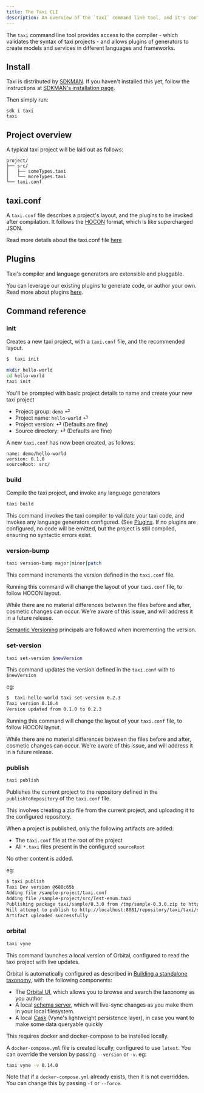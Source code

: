 ```yaml
---
title: The Taxi CLI
description: An overview of the `taxi` command line tool, and it's config
---
```




The `taxi` command line tool provides access to the compiler - which validates the syntax of taxi projects  - and allows plugins of generators to create models and services in different languages and frameworks.

## Install

Taxi is distributed by [SDKMAN](https://sdkman.io/).  If you haven't installed this yet, follow the instructions at [SDKMAN's installation page](https://sdkman.io/install).

Then simply run:

```
sdk i taxi
taxi
```

## Project overview

A typical taxi project will be laid out as follows:

```text
project/
├── src/
│   ├── someTypes.taxi
│   └── moreTypes.taxi
└── taxi.conf
```

## taxi.conf

A `taxi.conf` file describes a project's layout, and the plugins to be invoked after compilation.  It follows the [HOCON](https://github.com/lightbend/config/blob/master/HOCON.md#hocon-human-optimized-config-object-notation) format, which is like supercharged JSON.

Read more details about the taxi.conf file [here](/language-reference/taxi-projects/#the-taxiconf-file)


## Plugins

Taxi's compiler and language generators are extensible and pluggable.

You can leverage our existing plugins to generate code, or author your own.  Read more about plugins [here](/taxi-cli/plugins-intro/).

## Command reference

### init

Creates a new taxi project, with a `taxi.conf` file, and the recommended layout.

```bash
$  taxi init
```

```bash
mkdir hello-world
cd hello-world
taxi init
```

You'll be prompted with basic project details to name and create your new taxi project

* Project group: `demo` ⏎
* Project name: `hello-world` ⏎
* Project version: ⏎  (Defaults are fine)
* Source directory:  ⏎ (Defaults are fine)

A new `taxi.conf` has now been created, as follows:

```text
name: demo/hello-world
version: 0.1.0
sourceRoot: src/
```

### build

Compile the taxi project, and invoke any language generators

```bash
taxi build
```

This command invokes the taxi compiler to validate your taxi code, and invokes any language generators configured.  (See [Plugins](/plugins/plugins-intro).
If no plugins are configured, no code will be emitted, but the project is still compiled, ensuring no syntactic errors exist.

### version-bump

```bash
taxi version-bump major|minor|patch
```

This command increments the version defined in the `taxi.conf` file.

<Hint>

   Running this command will change the layout of your `taxi.conf` file, to follow HOCON layout.

   While there are no material differences between the files before and after, cosmetic changes can occur.  We're aware of this issue, and will address it in a future release.
</Hint>

[Semantic Versioning](https://semver.org/) principals are followed when incrementing the version.

### set-version

```bash
taxi set-version $newVersion
```

This command updates the version defined in the `taxi.conf` with to `$newVersion`

eg:

```bash
$  taxi-hello-world taxi set-version 0.2.3
Taxi version 0.10.4
Version updated from 0.1.0 to 0.2.3
```

<Hint>

   Running this command will change the layout of your `taxi.conf` file, to follow HOCON layout.

   While there are no material differences between the files before and after, cosmetic changes can occur.
   We're aware of this issue, and will address it in a future release.
</Hint>


### publish

```bash
taxi publish
```

Publishes the current project to the repository defined in the `publishToRepository` of the `taxi.conf` file.

This involves creating a zip file from the current project, and uploading it to the configured repository.

When a project is published, only the following artifacts are added:

 * The `taxi.conf` file at the root of the project
 * All `*.taxi` files present in the configured `sourceRoot`

No other content is added.

eg:

```bash
$ taxi publish
Taxi Dev version @680c65b
Adding file /sample-project/taxi.conf
Adding file /sample-project/src/Test-enum.taxi
Publishing package taxi/sample/0.3.0 from /tmp/sample-0.3.0.zip to http://localhost:8081/
Will attempt to publish to http://localhost:8081/repository/taxi/taxi/sample/0.3.0/sample-0.3.0.zip using basic auth credentials supplied
Artifact uploaded successfully
```

### orbital

```bash
taxi vyne
```

This command launches a local version of Orbital, configured to read the taxi project with live updates.

Orbital is automatically configured as described in [Building a standalone taxonomy](https://docs.vyne.co/developers-guide/setting-up-vyne-locally#building-a-standalone-taxonomy), with the following components:

 * The [Orbital UI](https://orbitalhq.com), which allows you to browse and search the taxonomy as you author
 * A local [schema server](https://docs.vyne.co/developers-guide/setting-up-vyne-locally#building-a-standalone-taxonomy), which will live-sync changes as you make them in your local filesystem.
 * A local [Cask](https://docs.vyne.co/casks/cask-server-1) (Vyne's lightweight persistence layer), in case you want to make some data queryable quickly

<Hint>

   This requires docker and docker-compose to be installed locally.

</Hint>

A `docker-compose.yml` file is created locally, configured to use `latest`.  You can override the version by passing
`--version` or `-v`. eg:

```bash
taxi vyne -v 0.14.0
```

Note that if a `docker-compose.yml` already exists, then it is not overridden.  You can change this by passing `-f` or `--force`.

